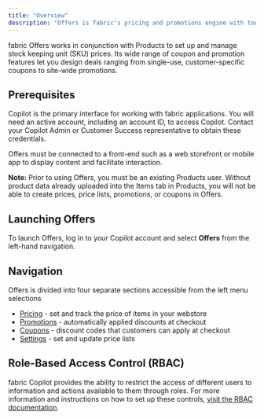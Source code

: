 ```yaml
---
title: "Overview"
description: "Offers is fabric's pricing and promotions engine with tools to manage your pricing, promotions, and coupons in one place."
---
```


fabric Offers works in conjunction with Products to set up and manage stock keeping unit (SKU) prices. Its wide range of coupon and promotion features let you design deals ranging from single-use, customer-specific coupons to site-wide promotions. 

## Prerequisites

Copilot is the primary interface for working with fabric applications. You will need an active account, including an account ID, to access Copilot. Contact your Copilot Admin or Customer Success representative to obtain these credentials. 

Offers must be connected to a front-end such as a web storefront or mobile app to display content and facilitate interaction. 

**Note:** Prior to using Offers, you must be an existing Products user. Without product data already uploaded into the Items tab in Products, you will not be able to create prices, price lists, promotions, or coupons in Offers. 

## Launching Offers

To launch Offers, log in to your Copilot account and select **Offers** from the left-hand navigation.

## Navigation

Offers is divided into four separate sections accessible from the left menu selections

* [Pricing](/docs/offers-pricing) \- set and track the price of items in your webstore
* [Promotions](/docs/offers-promotions) \- automatically applied discounts at checkout
* [Coupons](/docs/offers-coupons) \- discount codes that customers can apply at checkout
* [Settings](/docs/offers-settings) \- set and update price lists

## Role-Based Access Control (RBAC)

fabric Copilot provides the ability to restrict the access of different users to information and actions available to them through roles. For more information and instructions on how to set up these controls, [visit the RBAC documentation](/docs/role-based-access-control).